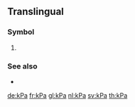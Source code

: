 {{character info/new|㎪}}

==Translingual==

===Symbol===
{{head|mul|symbol}}

# {{SI-unit-abb|kilo|pascal|[[pressure]] and [[stress]]}}

===See also===
* {{l|mul|PSI}}

[[de:kPa]]
[[fr:kPa]]
[[gl:kPa]]
[[nl:kPa]]
[[sv:kPa]]
[[th:kPa]]